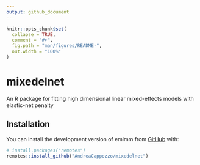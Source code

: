 ```yaml
---
output: github_document
---
```


<!-- README.md is generated from README.Rmd. Please edit that file -->

```r
knitr::opts_chunk$set(
  collapse = TRUE,
  comment = "#>",
  fig.path = "man/figures/README-",
  out.width = "100%"
)
```

# mixedelnet

<!-- badges: start -->
<!-- badges: end -->

An R package for fitting high dimensional linear mixed-effects models with elastic-net penalty

## Installation

You can install the development version of emlmm from [GitHub](https://github.com/) with:

``` r
# install.packages("remotes")
remotes::install_github("AndreaCappozzo/mixedelnet")
```

